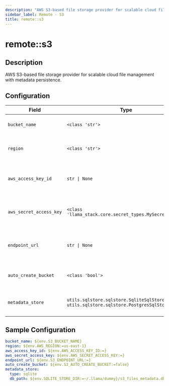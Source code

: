 ```yaml
---
description: "AWS S3-based file storage provider for scalable cloud file management with metadata persistence."
sidebar_label: Remote - S3
title: remote::s3
---
```


# remote::s3

## Description

AWS S3-based file storage provider for scalable cloud file management with metadata persistence.

## Configuration

| Field | Type | Required | Default | Description |
|-------|------|----------|---------|-------------|
| `bucket_name` | `<class 'str'>` | No |  | S3 bucket name to store files |
| `region` | `<class 'str'>` | No | us-east-1 | AWS region where the bucket is located |
| `aws_access_key_id` | `str \| None` | No |  | AWS access key ID (optional if using IAM roles) |
| `aws_secret_access_key` | `<class 'llama_stack.core.secret_types.MySecretStr'>` | No |  | AWS secret access key (optional if using IAM roles) |
| `endpoint_url` | `str \| None` | No |  | Custom S3 endpoint URL (for MinIO, LocalStack, etc.) |
| `auto_create_bucket` | `<class 'bool'>` | No | False | Automatically create the S3 bucket if it doesn't exist |
| `metadata_store` | `utils.sqlstore.sqlstore.SqliteSqlStoreConfig \| utils.sqlstore.sqlstore.PostgresSqlStoreConfig` | No | sqlite | SQL store configuration for file metadata |

## Sample Configuration

```yaml
bucket_name: ${env.S3_BUCKET_NAME}
region: ${env.AWS_REGION:=us-east-1}
aws_access_key_id: ${env.AWS_ACCESS_KEY_ID:=}
aws_secret_access_key: ${env.AWS_SECRET_ACCESS_KEY:=}
endpoint_url: ${env.S3_ENDPOINT_URL:=}
auto_create_bucket: ${env.S3_AUTO_CREATE_BUCKET:=false}
metadata_store:
  type: sqlite
  db_path: ${env.SQLITE_STORE_DIR:=~/.llama/dummy}/s3_files_metadata.db
```
